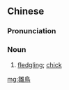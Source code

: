 ==Chinese==
{{zh-forms|s=雏鸟}}

===Pronunciation===
{{zh-pron
|m=chúniǎo,er=y
|c=co1 niu5,co4 niu5
|c_note=co4 niu5 - prescribed
|cat=n
}}

===Noun===
{{zh-noun}}

# [[fledgling]]; [[chick]]

[[mg:雛鳥]]